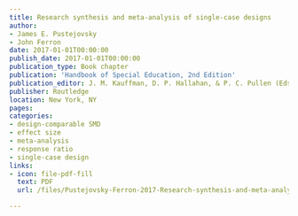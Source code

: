 ```yaml
---
title: Research synthesis and meta-analysis of single-case designs
author:
- James E. Pustejovsky
- John Ferron
date: 2017-01-01T00:00:00
publish_date: 2017-01-01T00:00:00
publication_type: Book chapter
publication: 'Handbook of Special Education, 2nd Edition'
publication_editor: J. M. Kauffman, D. P. Hallahan, & P. C. Pullen (Eds.)
publisher: Routledge
location: New York, NY
pages:
categories:
- design-comparable SMD
- effect size
- meta-analysis
- response ratio
- single-case design
links:
- icon: file-pdf-fill
  text: PDF
  url: /files/Pustejovsky-Ferron-2017-Research-synthesis-and-meta-analysis-of-SCDs.pdf

---
```





